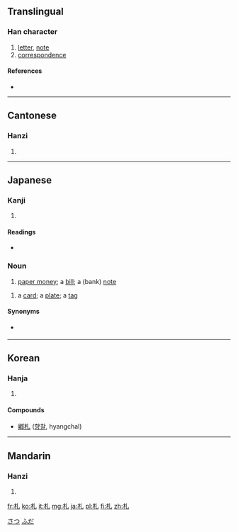 {{also|箚}}
==Translingual==

===Han character===
{{Han char|rn=75|rad=木|as=01|sn=5|four=4291<sub>0</sub>|canj=木山 (DU)|ids=⿰[[木]][[乚]]}}

# [[letter]], [[note]]
# [[correspondence]]

====References====
* {{Han ref|kx=0509.110|dkj=14422|dj=0893.010|hdz=21153.010|uh=672D|ud=26413|bh=A5BE|bd=42430}}

----

==Cantonese==

===Hanzi===
{{yue-hanzi|jyut=|y=jaat3}}

# {{defn|Cantonese|sort=木01}}

----

==Japanese==

===Kanji===
{{ja-kanji|grade=4|rs=木01}}

# {{defn|Japanese|sort=木01}}

====Readings====
* {{ja-readings|on=[[さつ]] (satsu)|kun=[[ふだ]] (fuda), [[わかじに]] (wakajini)}}

===Noun===
{{ja-noun|k|hira=さつ|rom=satsu}}

# [[paper money]]; a [[bill]]; a (bank) [[note]]
{{ja-noun|k|hira=ふだ|rom=fuda}}
# a [[card]]; a [[plate]]; a [[tag]]

====Synonyms====
* {{sense|paper money}} {{term|紙幣|tr=[[しへい]], [[shihei]]|lang=ja|sc=Jpan}}

[[Category:1000 Japanese basic words|さつ]]
[[Category:1000 Japanese basic words|ふだ]]

----

==Korean==

===Hanja===
{{ko-hanja|hangeul=[[찰]]|eumhun=|rv=chal|mr=ch'al|y=chal}}

# {{defn|Korean|sort=木01}}

====Compounds====
* [[鄕札]] ([[향찰]], hyangchal)

----

==Mandarin==

===Hanzi===
{{cmn-hanzi|pin=[[zhá]] ([[zha2]])|wg=cha<sup>2</sup>}}

# {{defn|Mandarin|sort=木01}}

[[fr:札]]
[[ko:札]]
[[it:札]]
[[mg:札]]
[[ja:札]]
[[pl:札]]
[[fi:札]]
[[zh:札]]